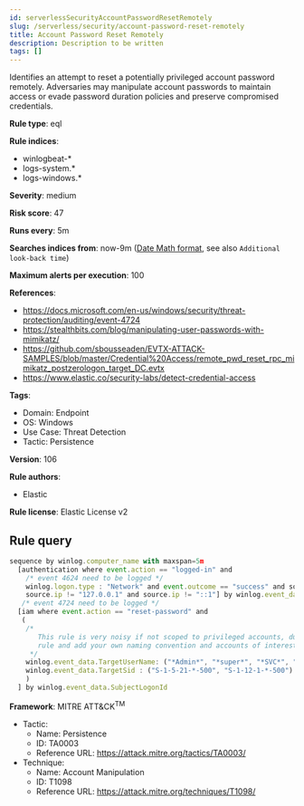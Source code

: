 ```yaml
---
id: serverlessSecurityAccountPasswordResetRemotely
slug: /serverless/security/account-password-reset-remotely
title: Account Password Reset Remotely
description: Description to be written
tags: []
---
```


<div id="account-password-reset-remotely"></div>

Identifies an attempt to reset a potentially privileged account password remotely. Adversaries may manipulate account passwords to maintain access or evade password duration policies and preserve compromised credentials.

**Rule type**: eql

**Rule indices**: 

* winlogbeat-*
* logs-system.*
* logs-windows.*

**Severity**: medium

**Risk score**: 47

**Runs every**: 5m

**Searches indices from**: now-9m ([Date Math format](((ref))/common-options.html#date-math), see also <DocLink id="serverlessSecurityRulesUiCreate" section="set-the-rules-schedule">`Additional look-back time`</DocLink>)

**Maximum alerts per execution**: 100

**References**: 

* https://docs.microsoft.com/en-us/windows/security/threat-protection/auditing/event-4724
* https://stealthbits.com/blog/manipulating-user-passwords-with-mimikatz/
* https://github.com/sbousseaden/EVTX-ATTACK-SAMPLES/blob/master/Credential%20Access/remote_pwd_reset_rpc_mimikatz_postzerologon_target_DC.evtx
* https://www.elastic.co/security-labs/detect-credential-access

**Tags**: 

* Domain: Endpoint
* OS: Windows
* Use Case: Threat Detection
* Tactic: Persistence

**Version**: 106

**Rule authors**: 

* Elastic

**Rule license**: Elastic License v2

## Rule query

```js
sequence by winlog.computer_name with maxspan=5m
  [authentication where event.action == "logged-in" and
    /* event 4624 need to be logged */
    winlog.logon.type : "Network" and event.outcome == "success" and source.ip != null and
    source.ip != "127.0.0.1" and source.ip != "::1"] by winlog.event_data.TargetLogonId
   /* event 4724 need to be logged */
  [iam where event.action == "reset-password" and
   (
    /*
       This rule is very noisy if not scoped to privileged accounts, duplicate the
       rule and add your own naming convention and accounts of interest here.
     */
    winlog.event_data.TargetUserName: ("*Admin*", "*super*", "*SVC*", "*DC0*", "*service*", "*DMZ*", "*ADM*") or
    winlog.event_data.TargetSid : ("S-1-5-21-*-500", "S-1-12-1-*-500")
    )
  ] by winlog.event_data.SubjectLogonId

```

**Framework**: MITRE ATT&CK<sup>TM</sup>

* Tactic:
    * Name: Persistence
    * ID: TA0003
    * Reference URL: https://attack.mitre.org/tactics/TA0003/
* Technique:
    * Name: Account Manipulation
    * ID: T1098
    * Reference URL: https://attack.mitre.org/techniques/T1098/

